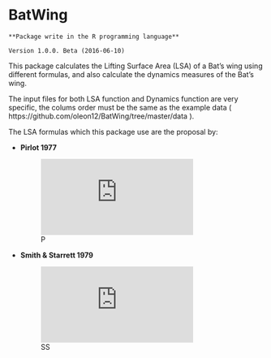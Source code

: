 # BatWing

```
**Package write in the R programming language**
```
```
Version 1.0.0. Beta (2016-06-10)
```

This package calculates the Lifting Surface Area (LSA) of a Bat's wing using different formulas, and also calculate the dynamics measures of the Bat's wing.

The input files for both LSA function and Dynamics function are very specific, the colums order must be the same as the example data ( https://github.com/oleon12/BatWing/tree/master/data ).

The LSA formulas which this package use are the proposal by:

- **Pirlot 1977**
  
  ![P](https://latex.codecogs.com/gif.latex?LSA%20%3D%200.735%20*B%20*V)
- **Smith & Starrett 1979**
  
  ![SS](https://latex.codecogs.com/gif.latex?LSA%20%3D%202*%5B%28FA*V%29&plus;%5Cfrac%7B1%7D%7B2%7D%20*%28cos%28%5Calpha%20%29*III%20*IV%29&plus;%5Cfrac%7B1%7D%7B2%7D*%28sin%28%5Calpha%29*IV%20*V%29%5D)


